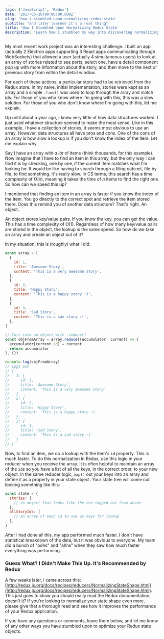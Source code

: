 ```yaml
---
tags: ['JavaScript', 'Redux']
date: '2017-05-18T00:00:00.000Z'
slug: 'how-i-stumbled-upon-normalizing-redux-state'
subtitle: "and later learned it's a real thing"
title: 'How I Stumbled Upon Normalizing Redux State'
description: 'Learn how I stumbled my way into discovering normalizing Redux state.'
---
```


My most recent work project was an interesting challenge. I built an app (actually 2 Electron apps supporting 3 React apps communicating through WebSockets) that allowed a user (actually 4 simultaneous users) to look at an array of stories related to sea ports, select one, have a detail component pop up with more information about the story, and then move to the next or previous story from within the detail window.

For each of these actions, a particular story had to be retrieved from the Redux store. In my naive, initial implementation, stories were kept as an array and a simple `.find()` was used to loop through the array and match ids. For those of you who know where I'm going with this, this was a slow solution. For those of you who don't know where I'm going with this, let me explain.

Up until about a year ago, I knew very little of how data structures worked. I just used whatever structure seemed to make the most sense. Like in this example, I have a collection of stories, it seems most obvious to use an array. However, data structures all have pros and cons. One of the cons of an array is how slow a lookup is if you don't know the index of the item. Let me explain why.

Say I have an array with _a lot_ of items (think thousands, for this example). Now imagine that I have to find an item in this array, but the only way I can find it is by checking, one by one, if the current item matches what I'm looking for. It would be like having to search through a filing cabinet, file by file, to find something. It's really slow. In CS terms, this search has a time complexity of O(n), meaning it takes the time of _n_ items to find the right one. So how can we speed this up?

I mentioned that finding an item in an array is faster if you know the index of the item. You go directly to the correct spot and retrieve the item stored there. Does this remind you of another data structure? That's right. An object.

An object stores key/value pairs. If you know the key, you can get the value. This has a time complexity of O(1). Regardless of how many key/value pairs are stored in the object, the lookup is the same speed. So how do we take an array and create an object out of it?

In my situation, this is (roughly) what I did:

```javascript
const array = [
  {
    id: 1,
    title: 'Awesome Story',
    content: 'This is a very awesome story',
  },
  {
    id: 2,
    title: 'Happy Story',
    content: 'This is a happy story :)',
  },
  {
    id: 3,
    title: 'Sad Story',
    content: 'This is a sad story :(',
  },
]

// Turn into an object with .reduce()
const objFromArray = array.reduce((accumulator, current) => {
  accumulator[current.id] = current
  return accumulator
}, {})

console.log(objFromArray)
// Logs out
// {
//   1: {
//     id: 1,
//     title: 'Awesome Story',
//     content: 'This is a very awesome story'
//   },
//   2: {
//     id: 2,
//     title: 'Happy Story',
//     content: 'This is a happy story :)'
//   },
//   3: {
//     id: 3,
//     title: 'Sad Story',
//     content: 'This is a sad story :('
//   }
// }
```

Now, to find an item, we do a lookup with the item's `id` property. This is much faster. To do this normalization in Redux, use this logic in your reducer when you receive the array. It is often helpful to maintain an array of the `id`s so you have a list of all the keys, in the correct order, to your new object. In the same reducer logic, `map()` out your keys into an array and define it as a property in your state object. Your state tree will come out looking something like this:

```javascript
const state = {
  stories: {
    // an object that looks like the one logged out from above
  },
  allStoryIds: [
    // an array of each id to use as keys for lookup
  ],
}
```

After I had done all this, my app performed much faster. I don't have statistical breakdown of the data, but it was obvious to everyone. My team did a bunch of "oohs" and "ahhs" when they saw how much faster everything was performing.

### Guess What? I Didn't Make This Up. It's Recommended by Redux

A few weeks later, I came across this: [http://redux.js.org/docs/recipes/reducers/NormalizingStateShape.html](http://redux.js.org/docs/recipes/reducers/NormalizingStateShape.html). This just goes to show you should really read the Redux documentation, doesn't it? If you're looking to normalize your state shape even more, please give that a thorough read and see how it improves the performance of your Redux application.

If you have any questions or comments, leave them below, and let me know of any other ways you have stumbled upon to optimize your Redux state objects.

